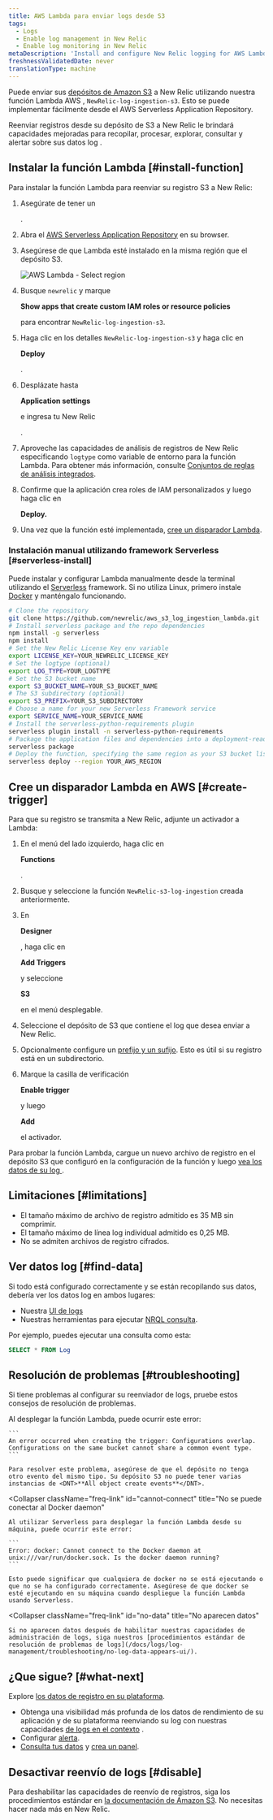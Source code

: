 ```yaml
---
title: AWS Lambda para enviar logs desde S3
tags:
  - Logs
  - Enable log management in New Relic
  - Enable log monitoring in New Relic
metaDescription: 'Install and configure New Relic logging for AWS Lambda with S3, so you can use enhanced log management capabilities.'
freshnessValidatedDate: never
translationType: machine
---
```



Puede enviar sus [depósitos de Amazon S3](https://aws.amazon.com/s3/) a New Relic utilizando nuestra función Lambda AWS , `NewRelic-log-ingestion-s3`. Esto se puede implementar fácilmente desde el AWS Serverless Application Repository.

Reenviar registros desde su depósito de S3 a New Relic le brindará <InlinePopover type="logs"/>capacidades mejoradas para recopilar, procesar, explorar, consultar y alertar sobre sus datos log .

## Instalar la función Lambda [#install-function]

Para instalar la función Lambda para reenviar su registro S3 a New Relic:

1. Asegúrate de tener un

   <InlinePopover type="licenseKey"/>

   .

2. Abra el [AWS Serverless Application Repository](https://serverlessrepo.aws.amazon.com/applications) en su browser.

3. Asegúrese de que Lambda esté instalado en la misma región que el depósito S3.

   <img title="AWS Lambda - Select region" alt="AWS Lambda - Select region" src={serverlessAWSLambdaSelectRegion}/>

4. Busque `newrelic` y marque

   <DNT>**Show apps that create custom IAM roles or resource policies**</DNT>

   para encontrar `NewRelic-log-ingestion-s3`.

5. Haga clic en los detalles `NewRelic-log-ingestion-s3` y haga clic en

   <DNT>**Deploy**</DNT>

   .

6. Desplázate hasta

   <DNT>**Application settings**</DNT>

   e ingresa tu New Relic

   <InlinePopover type="licenseKey"/>

   .

7. Aproveche las capacidades de análisis de registros de New Relic especificando `logtype` como variable de entorno para la función Lambda. Para obtener más información, consulte [Conjuntos de reglas de análisis integrados](/docs/logs/new-relic-logs/ui-data/new-relic-logs-parsing-built-rules-custom-parsing#built-in-rules).

8. Confirme que la aplicación crea roles de IAM personalizados y luego haga clic en

   <DNT>**Deploy.**</DNT>

9. Una vez que la función esté implementada, [cree un disparador Lambda](#create-trigger).

### Instalación manual utilizando framework Serverless [#serverless-install]

Puede instalar y configurar Lambda manualmente desde la terminal utilizando el [Serverless](https://www.npmjs.com/package/serverless) framework. Si no utiliza Linux, primero instale [Docker](https://docs.docker.com/get-docker/) y manténgalo funcionando.

```bash
# Clone the repository
git clone https://github.com/newrelic/aws_s3_log_ingestion_lambda.git
# Install serverless package and the repo dependencies
npm install -g serverless
npm install
# Set the New Relic License Key env variable
export LICENSE_KEY=YOUR_NEWRELIC_LICENSE_KEY
# Set the logtype (optional)
export LOG_TYPE=YOUR_LOGTYPE
# Set the S3 bucket name
export S3_BUCKET_NAME=YOUR_S3_BUCKET_NAME
# The S3 subdirectory (optional)
export S3_PREFIX=YOUR_S3_SUBDIRECTORY
# Choose a name for your new Serverless Framework service
export SERVICE_NAME=YOUR_SERVICE_NAME
# Install the serverless-python-requirements plugin
serverless plugin install -n serverless-python-requirements
# Package the application files and dependencies into a deployment-ready file for deployment
serverless package
# Deploy the function, specifying the same region as your S3 bucket listed above
serverless deploy --region YOUR_AWS_REGION
```

## Cree un disparador Lambda en AWS [#create-trigger]

Para que su registro se transmita a New Relic, adjunte un activador a Lambda:

1. En el menú del lado izquierdo, haga clic en

   <DNT>**Functions**</DNT>

   .

2. Busque y seleccione la función `NewRelic-s3-log-ingestion` creada anteriormente.

3. En

   <DNT>**Designer**</DNT>

   , haga clic en

   <DNT>**Add Triggers**</DNT>

   y seleccione

   <DNT>**S3**</DNT>

   en el menú desplegable.

4. Seleccione el depósito de S3 que contiene el log que desea enviar a New Relic.

5. Opcionalmente configure un [prefijo y un sufijo](https://aws.amazon.com/blogs/compute/amazon-s3-adds-prefix-and-suffix-filters-for-lambda-function-triggering/). Esto es útil si su registro está en un subdirectorio.

6. Marque la casilla de verificación

   <DNT>**Enable trigger**</DNT>

   y luego

   <DNT>**Add**</DNT>

   el activador.

Para probar la función Lambda, cargue un nuevo archivo de registro en el depósito S3 que configuró en la configuración de la función y luego [vea los datos de su log ](#find-data).

<InstallFeedback/>

## Limitaciones [#limitations]

* El tamaño máximo de archivo de registro admitido es 35 MB sin comprimir.
* El tamaño máximo de línea log individual admitido es 0,25 MB.
* No se admiten archivos de registro cifrados.

## Ver datos log [#find-data]

Si todo está configurado correctamente y se están recopilando sus datos, debería ver los datos log en ambos lugares:

* Nuestra [UI de logs](https://one.newrelic.com/launcher/logger.log-launcher)
* Nuestras herramientas para ejecutar [NRQL consulta](/docs/chart-builder/use-chart-builder/choose-data/use-advanced-nrql-mode-specify-data).

Por ejemplo, puedes ejecutar una consulta como esta:

```sql
SELECT * FROM Log
```

## Resolución de problemas [#troubleshooting]

Si tiene problemas al configurar su reenviador de logs, pruebe estos consejos de resolución de problemas.

<CollapserGroup>
  <Collapser
    className="freq-link"
    id="config-overlap"
    title="Superposición de configuración"
  >
    Al desplegar la función Lambda, puede ocurrir este error:

    ```
    An error occurred when creating the trigger: Configurations overlap. Configurations on the same bucket cannot share a common event type.
    ```

    Para resolver este problema, asegúrese de que el depósito no tenga otro evento del mismo tipo. Su depósito S3 no puede tener varias instancias de <DNT>**All object create events**</DNT>.
  </Collapser>

  <Collapser
    className="freq-link"
    id="cannot-connect"
    title="No se puede conectar al Docker daemon"
  >
    Al utilizar Serverless para desplegar la función Lambda desde su máquina, puede ocurrir este error:

    ```
    Error: docker: Cannot connect to the Docker daemon at unix:///var/run/docker.sock. Is the docker daemon running?
    ```

    Esto puede significar que cualquiera de docker no se está ejecutando o que no se ha configurado correctamente. Asegúrese de que docker se esté ejecutando en su máquina cuando despliegue la función Lambda usando Serverless.
  </Collapser>

  <Collapser
    className="freq-link"
    id="no-data"
    title="No aparecen datos"
  >
    Si no aparecen datos después de habilitar nuestras capacidades de administración de logs, siga nuestros [procedimientos estándar de resolución de problemas de logs](/docs/logs/log-management/troubleshooting/no-log-data-appears-ui/).
  </Collapser>
</CollapserGroup>

## ¿Que sigue? [#what-next]

Explore [los datos de registro en su plataforma](/docs/logs/log-management/ui-data/use-logs-ui/).

* Obtenga una visibilidad más profunda de los datos de rendimiento de su aplicación y de su plataforma reenviando su log con nuestras capacidades [de logs en el contexto](/docs/logs/enable-log-management-new-relic/configure-logs-context/configure-logs-context-apm-agents/) .
* Configurar [alerta](/docs/alerts-applied-intelligence/new-relic-alerts/alert-conditions/create-alert-conditions/).
* [Consulta tus datos](/docs/query-your-data/explore-query-data/get-started/introduction-querying-new-relic-data/) y [crea un panel](/docs/query-your-data/explore-query-data/dashboards/introduction-dashboards/).

## Desactivar reenvío de logs [#disable]

Para deshabilitar las capacidades de reenvío de registros, siga los procedimientos estándar en [la documentación de Amazon S3](https://aws.amazon.com/s3/). No necesitas hacer nada más en New Relic.